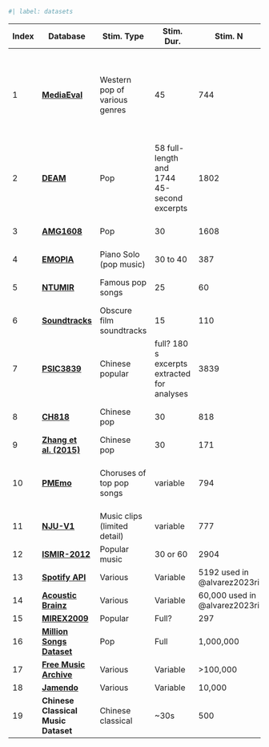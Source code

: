 ```r
#| label: datasets
```

<!-- This is a reduced table from /etc/Secondary Databases.md -->


| Index | Database                                                                                                                       | Stim. Type                    | Stim. Dur.                                  | Stim. N                                          | Feature N.                                                                 | Ppt. N                        | Feature Source                                        | In studies                                                                                                               |
| ----- | ------------------------------------------------------------------------------------------------------------------------------ | ----------------------------- | ------------------------------------------- | ------------------------------------------------ | -------------------------------------------------------------------------- | ----------------------------- | ----------------------------------------------------- | ------------------------------------------------------------------------------------------------------------------------ |
| 1     | [**MediaEval**](https://cvml.unige.ch/databases/emoMusic/)                                                                     | Western pop of various genres | 45                                          | 744                                              | 6669                                                                       | 10/track                      | OpenSMILE                                             | @bai2016di, @bai2017mu, @yang2021an, @chin2018pr, @coutinho2017sh, @markov2014mu, @medina2020em, @wang2022co, @xie2020mu |
| 2     | [**DEAM**](https://cvml.unige.ch/databases/DEAM/)                                                                              | Pop                           | 58 full-length and 1744 45-second excerpts  | 1802                                             | 260                                                                        | 5-10/track                    | OpenSMILE                                             | @sorussa2020em, @orjesek2022en, @panwar2019ar, @zhang2023mo                                                              |
| 3     | [**AMG1608**](https://github.com/loichan-tw/AMG1608_release)                                                                   | Pop                           | 30                                          | 1608                                             | 72                                                                         | 643 MTurk, 22 Taiwan subjects | MIRToolbox, YAAFE                                     | @chen2017co, @hu2017cr, @wang2022cr                                                                                      |
| 4     | [**EMOPIA**](https://annahung31.github.io/EMOPIA/)                                                                             | Piano Solo (pop music)        | 30 to 40                                    | 387                                              | 24                                                                         | 1 annotation/track            | MIDI Toolbox                                          | @bhuvanakumar2023em                                                                                                      |
| 5     | [**NTUMIR**](https://web.archive.org/web/20170510081611/mac.citi.sinica.edu.tw/~yang/MER/NTUMIR-60)                            | Famous pop songs              | 25                                          | 60                                               | 46                                                                         | 40 annotations/track.         | MIRToolbox, Sound Description Toolbox, MA Toolbox     | @chin2018pr                                                                                                              |
| 6     | [**Soundtracks**](https://osf.io/p6vkg/wiki/home/)                                                                             | Obscure film soundtracks      | 15                                          | 110                                              | NA                                                                         | 116 university students       | NA                                                    | @wang2022co                                                                                                              |
| 7     | [**PSIC3839**](https://github.com/xl2218066/PSIC3839)                                                                          | Chinese popular               | full? 180 s excerpts extracted for analyses | 3839                                             | NA                                                                         | 87                            | Librosa                                               | @xu2021us                                                                                                                |
| 8     | [**CH818**](ccmir.cite.hku.hk/data/)                                                                                           | Chinese pop                   | 30                                          | 818                                              | 15                                                                         | 3                             | MIRToolbox, PsySound, ChromaToolbox,Tempogram Toolbox | @hu2017cr                                                                                                                |
| 9     | [**Zhang et al. (2015)**](LINK)                                                                                                | Chinese pop                   | 30                                          | 171                                              | 84 dimensions                                                              | 10                            | MAToolbox, MIRToolbox, Coversongs                     | @zhang2016br                                                                                                             |
| 10    | [**PMEmo**](http://huisblog.cn/PMEmo/)                                                                                         | Choruses of top pop songs     | variable                                    | 794                                              | 6373 static; 260 acoustic low-level features                               | 457                           | ComParE 2013 baseline feature set                     | @zhang2023mo                                                                                                             |
| 11    | [**NJU-V1**](https://cs.nju.edu.cn/sufeng/data/musicmood.htm)                                                                  | Music clips (limited detail)  | variable                                    | 777                                              | Not reported                                                               | NA (lastfm tags)              | NA                                                    | @agarwal2021an                                                                                                           |
| 12    | [**ISMIR-2012**](http://yadingsong.blogspot.com/2015/03/popular-music-emotion-dataset-ismir2012.html)                          | Popular music                 | 30 or 60                                    | 2904                                             | 54                                                                         | NA (lastfm tags)              | MIRToolbox                                            | @agarwal2021an                                                                                                           |
| 13    | [**Spotify API**](https://developer.spotify.com/documentation/web-api)                                                         | Various                       | Variable                                    | 5192 used in @alvarez2023ri                      | 12                                                                         | NA                            | EchoNest                                              | @alvarez2023ri                                                                                                           |
| 14    | [**Acoustic Brainz**](https://acousticbrainz.org/)                                                                             | Various                       | Variable                                    | 60,000 used in @alvarez2023ri                    | Not reported                                                               | NA (lastfm tags)              | Essentia                                              | @alvarez2023ri                                                                                                           |
| 15    | [**MIREX2009**](https://www.music-ir.org/mirex/wiki/2009:Music_Structure_Segmentation_Results)                                 | Popular                       | Full?                                       | 297                                              | 3                                                                          | NA                            | Paulus & Klapuri (2009)                               | @yeh2014po                                                                                                               |
| 16    | [**Million Songs Dataset**](http://millionsongdataset.com/pages/getting-dataset/)                                              | Pop                           | Full                                        | 1,000,000                                        | 55                                                                         | None                          | EchoNest                                              | @cao2023th                                                                                                               |
| 17    | [**Free Music Archive**](https://freemusicarchive.org/home)                                                                    | Various                       | Variable                                    | >100,000                                         | NA                                                                         | NA                            | NA                                                    | @koh2023me                                                                                                               |
| 18    | [**Jamendo**](https://www.music-ir.org/mirex/wiki/2015:Main_Page) | Various                       | Variable                                    | 10,000                                           | 24                                                                         | NA                            | Metadata                                              | @hu2022de                                                                                                                |
| 19    | **Chinese Classical Music Dataset**                                                                                            | Chinese classical             | ~30s                                        | 500                                              | 557                                                                        | 20                            | Essentia, MIRToolbox                                  | @wang2022co                                                                                                              |
